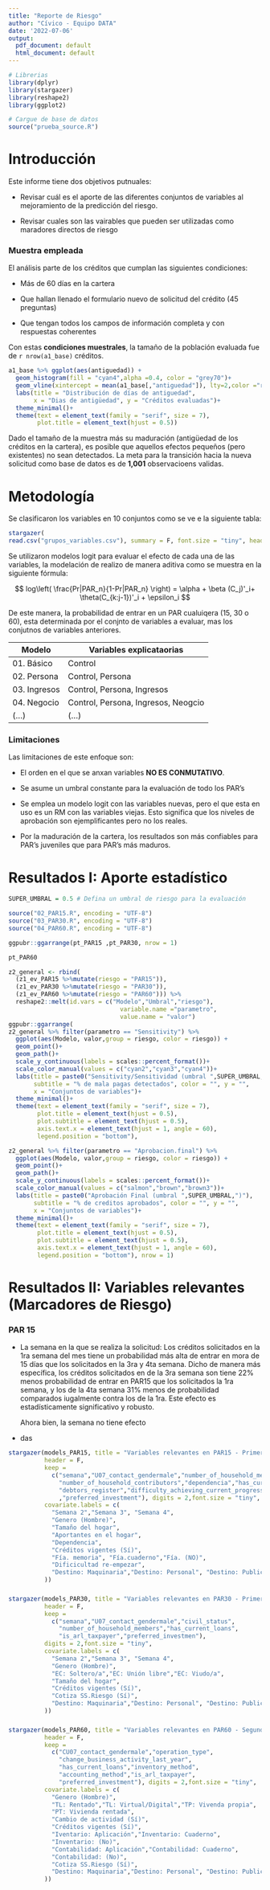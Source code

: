 ```yaml
---
title: "Reporte de Riesgo"
author: "Cívico - Equipo DATA"
date: '2022-07-06'
output:
  pdf_document: default
  html_document: default
---
```


```r
# Librerias
library(dplyr)
library(stargazer)
library(reshape2)
library(ggplot2)

# Cargue de base de datos
source("prueba_source.R")

```

# Introducción

Este informe tiene dos objetivos putnuales:

-   Revisar cuál es el aporte de las diferentes conjuntos de variables al mejoramiento de la predicción del riesgo.

```{=html}
<!-- -->
```
-   Revisar cuales son las vairables que pueden ser utilizadas como maradores directos de riesgo

### Muestra empleada

El análisis parte de los créditos que cumplan las siguientes condiciones:

-   Más de 60 días en la cartera

-   Que hallan llenado el formulario nuevo de solicitud del crédito (45 preguntas)

-   Que tengan todos los campos de información completa y con respuestas coherentes

Con estas **condiciones muestrales**, la tamaño de la población evaluada fue de `r nrow(a1_base)` créditos.

```r

a1_base %>% ggplot(aes(antiguedad)) +
  geom_histogram(fill = "cyan4",alpha =0.4, color = "grey70")+
  geom_vline(xintercept = mean(a1_base[,"antiguedad"]), lty=2,color ="red")+
  labs(title = "Distribución de días de antiguedad",
       x = "Dias de antigüedad", y = "Créditos evaluadas")+
  theme_minimal()+
  theme(text = element_text(family = "serif", size = 7),
        plot.title = element_text(hjust = 0.5))
```

Dado el tamaño de la muestra más su maduración (antigüedad de los créditos en la cartera), es posible que aquellos efectos pequeños (pero existentes) no sean detectados. La meta para la transición hacia la nueva solicitud como base de datos es de **1,001** observacioens validas.

# Metodología

Se clasificaron los variables en 10 conjuntos como se ve e la siguiente tabla:

```r

stargazer(
read.csv("grupos_variables.csv"), summary = F, font.size = "tiny", header = F, rownames = F, title = "Conjuntos temáticos de variables")

```

Se utilizaron modelos logit para evaluar el efecto de cada una de las variables, la modelación de realizo de manera aditiva como se muestra en la siguiente fórmula:

$$
log\left( \frac{Pr|PAR_n}{1-Pr|PAR_n} \right) = \alpha + \beta (C_j)'_i+ \theta(C_{k:j-1})'_i + \epsilon_i
$$

De este manera, la probabilidad de entrar en un PAR cualuiqera (15, 30 o 60), esta determinada por el conjnto de variables a evaluar, mas los conjutnos de variables anteriores.

| Modelo        | Variables explicataorias            |
|---------------|-------------------------------------|
| 01\. Básico   | Control                             |
| 02\. Persona  | Control, Persona                    |
| 03\. Ingresos | Control, Persona, Ingresos          |
| 04\. Negocio  | Control, Persona, Ingresos, Neogcio |
| (...)         | (...)                               |

### Limitaciones

Las limitaciones de este enfoque son:

-   El orden en el que se anxan variables **NO ES CONMUTATIVO**.

-   Se asume un umbral constante para la evaluación de todo los PAR's

-   Se emplea un modelo logit con las variables nuevas, pero el que esta en uso es un RM con las variables viejas. Esto significa que los niveles de aprobación son ejemplificantes pero no los reales.

-   Por la maduración de la cartera, los resultados son más confiables para PAR's juveniles que para PAR's más maduros.

# Resultados I: Aporte estadístico

```r
SUPER_UMBRAL = 0.5 # Defina un umbral de riesgo para la evaluación
```

```r
source("02_PAR15.R", encoding = "UTF-8")
source("03_PAR30.R", encoding = "UTF-8")
source("04_PAR60.R", encoding = "UTF-8")

ggpubr::ggarrange(pt_PAR15 ,pt_PAR30, nrow = 1)
```

```r
pt_PAR60
```

```r



z2_general <- rbind(
  (z1_ev_PAR15 %>%mutate(riesgo = "PAR15")),
  (z1_ev_PAR30 %>%mutate(riesgo = "PAR30")),
  (z1_ev_PAR60 %>%mutate(riesgo = "PAR60"))) %>% 
  reshape2::melt(id.vars = c("Modelo","Umbral","riesgo"), 
                               variable.name ="parametro",
                               value.name = "valor")
ggpubr::ggarrange(
z2_general %>% filter(parametro == "Sensitivity") %>% 
  ggplot(aes(Modelo, valor,group = riesgo, color = riesgo)) + 
  geom_point()+
  geom_path()+
  scale_y_continuous(labels = scales::percent_format())+
  scale_color_manual(values = c("cyan2","cyan3","cyan4"))+
  labs(title = paste0("Sensitivity/Sensitividad (umbral ",SUPER_UMBRAL,")"),
       subtitle = "% de mala pagas detectados", color = "", y = "", 
       x = "Conjuntos de variables")+
  theme_minimal()+
  theme(text = element_text(family = "serif", size = 7),
        plot.title = element_text(hjust = 0.5),
        plot.subtitle = element_text(hjust = 0.5),
        axis.text.x = element_text(hjust = 1, angle = 60),
        legend.position = "bottom"),

z2_general %>% filter(parametro == "Aprobacion.final") %>% 
  ggplot(aes(Modelo, valor,group = riesgo, color = riesgo)) + 
  geom_point()+
  geom_path()+
  scale_y_continuous(labels = scales::percent_format())+
  scale_color_manual(values = c("salmon","brown","brown3"))+
  labs(title = paste0("Aprobación Final (umbral ",SUPER_UMBRAL,")"),
       subtitle = "% de creditos aprobados", color = "", y = "", 
       x = "Conjuntos de variables")+
  theme_minimal()+
  theme(text = element_text(family = "serif", size = 7),
        plot.title = element_text(hjust = 0.5),
        plot.subtitle = element_text(hjust = 0.5),
        axis.text.x = element_text(hjust = 1, angle = 60),
        legend.position = "bottom"), nrow = 1)
```

# Resultados II: Variables relevantes (Marcadores de Riesgo)

### PAR 15

-   La semana en la que se realiza la solicitud: Los créditos solicitados en la 1ra semana del mes tiene un probabilidad más alta de entrar en mora de 15 días que los solicitados en la 3ra y 4ta semana. Dicho de manera más específica, los créditos solicitados en de la 3ra semana son tiene 22% menos probabilidad de entrar en PAR15 que los solicitados la 1ra semana, y los de la 4ta semana 31% menos de probabilidad comparados iugalmente contra los de la 1ra. Este efecto es estadísticamente significativo y robusto.

    Ahora bien, la semana no tiene efecto

-   das

```r
stargazer(models_PAR15, title = "Variables relevantes en PAR15 - Primera cuota",
          header = F, 
          keep = 
            c("semana","U07_contact_gendermale","number_of_household_members",
              "number_of_household_contributors","dependencia","has_current_loans",
              "debtors_register","difficulty_achieving_current_progress"
              ,"preferred_investment"), digits = 2,font.size = "tiny",
          covariate.labels = c(
            "Semana 2","Semana 3", "Semana 4",
            "Genero (Hombre)",
            "Tamaño del hogar",
            "Aportantes en el hogar",
            "Dependencia",
            "Créditos vigentes (Sí)",
            "Fía. memoria", "Fía.cuaderno","Fía. (NO)",
            "Dificicultad re-empezar",
            "Destino: Maquinaria","Destino: Personal", "Destino: Publicidad", "Destino: Remodelaciones"
          ))
```

### 

```r
stargazer(models_PAR30, title = "Variables relevantes en PAR30 - Primera y segunda cuota",
          header = F, 
          keep = 
            c("semana","U07_contact_gendermale","civil_status",
              "number_of_household_members","has_current_loans",
              "is_arl_taxpayer","preferred_investmen"),
          digits = 2,font.size = "tiny",
          covariate.labels = c(
            "Semana 2","Semana 3", "Semana 4",
            "Genero (Hombre)",
            "EC: Soltero/a","EC: Unión libre","EC: Viudo/a",
            "Tamaño del hogar",
            "Créditos vigentes (Sí)",
            "Cotiza SS.Riesgo (Sí)",
            "Destino: Maquinaria","Destino: Personal", "Destino: Publicidad", "Destino: Remodelaciones"
          ))
```

### 

```r
stargazer(models_PAR60, title = "Variables relevantes en PAR60 - Segunda y tercera cuota*(!!)",
          header = F, 
          keep = 
            c("CU07_contact_gendermale","operation_type",
              "change_business_activity_last_year",
              "has_current_loans","inventory_method",
              "accounting_method","is_arl_taxpayer",
              "preferred_investment"), digits = 2,font.size = "tiny",
          covariate.labels = c(
            "Genero (Hombre)",
            "TL: Rentado","TL: Virtual/Digital","TP: Vivenda propia", 
            "PT: Vivienda rentada",
            "Cambio de actividad (Sí)",
            "Créditos vigentes (Sí)",
            "Iventario: Aplicación","Inventario: Cuaderno",
            "Inventario: (No)", 
            "Contabilidad: Aplicación","Contabilidad: Cuaderno",
            "Contabilidad: (No)",
            "Cotiza SS.Riesgo (Sí)",
            "Destino: Maquinaria","Destino: Personal", "Destino: Publicidad", "Destino: Remodelaciones"
          ))

```
